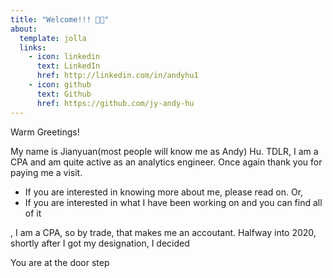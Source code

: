 ```yaml
---
title: "Welcome!!! 🎉🎉" 
about: 
  template: jolla
  links: 
    - icon: linkedin
      text: LinkedIn
      href: http://linkedin.com/in/andyhu1
    - icon: github
      text: Github
      href: https://github.com/jy-andy-hu
---
```


Warm Greetings!

My name is Jianyuan(most people will know me as Andy) Hu. TDLR, I am a CPA and am quite active as an analytics engineer. Once again thank you for paying me a visit.

-   If you are interested in knowing more about me, please read on. Or,
-   If you are interested in what I have been working on and you can find all of it

, I am a CPA, so by trade, that makes me an accoutant. Halfway into 2020, shortly after I got my designation, I decided

You are at the door step


